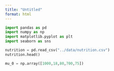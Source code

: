 ```yaml
---
title: "Untitled"
format: html
---
```


``` python
import pandas as pd
import numpy as np
import matplotlib.pyplot as plt
import seaborn as sns
```


```python
nutrition = pd.read_csv("../data/nutrition.csv")
nutrition.head()
```

```python
mu_0 = np.array([1000,18,80,700,75])
```